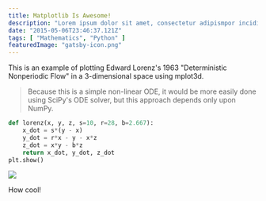 ```yaml
---
title: Matplotlib Is Awesome!
description: "Lorem ipsum dolor sit amet, consectetur adipismpor incididunt ut labore et dolore magna."
date: "2015-05-06T23:46:37.121Z"
tags: [ "Mathematics", "Python" ]
featuredImage: "gatsby-icon.png"
---
```

This is an example of plotting Edward Lorenz's 1963 "Deterministic Nonperiodic Flow" in a 3-dimensional space using mplot3d.

> Because this is a simple non-linear ODE, it would be more easily done using SciPy's ODE solver, but this approach depends only upon NumPy. 

```python
def lorenz(x, y, z, s=10, r=28, b=2.667):
    x_dot = s*(y - x)
    y_dot = r*x - y - x*z
    z_dot = x*y - b*z
    return x_dot, y_dot, z_dot
plt.show()
```

![](https://matplotlib.org/stable/_images/sphx_glr_lorenz_attractor_001.png)

How cool!